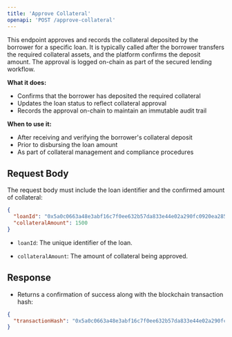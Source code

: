 ```yaml
---
title: 'Approve Collateral'
openapi: 'POST /approve-collateral'
---
```


This endpoint approves and records the collateral deposited by the borrower for a specific loan. It is typically called after the borrower transfers the required collateral assets, and the platform confirms the deposit amount. The approval is logged on-chain as part of the secured lending workflow.

**What it does:**
- Confirms that the borrower has deposited the required collateral
- Updates the loan status to reflect collateral approval
- Records the approval on-chain to maintain an immutable audit trail

**When to use it:**
- After receiving and verifying the borrower's collateral deposit
- Prior to disbursing the loan amount
- As part of collateral management and compliance procedures

## Request Body

The request body must include the loan identifier and the confirmed amount of collateral:

```json
{
  "loanId": "0x5a0c0663a48e3abf16c7f0ee632b57da833e44e02a290fc0920ea2858da31f73",
  "collateralAmount": 1500
}
```

- `loanId`: The unique identifier of the loan.

- `collateralAmount`: The amount of collateral being approved.

## Response

- Returns a confirmation of success along with the blockchain transaction hash:

```json
{
  "transactionHash": "0x5a0c0663a48e3abf16c7f0ee632b57da833e44e02a290fc0920ea2858da31f73"
}
```
